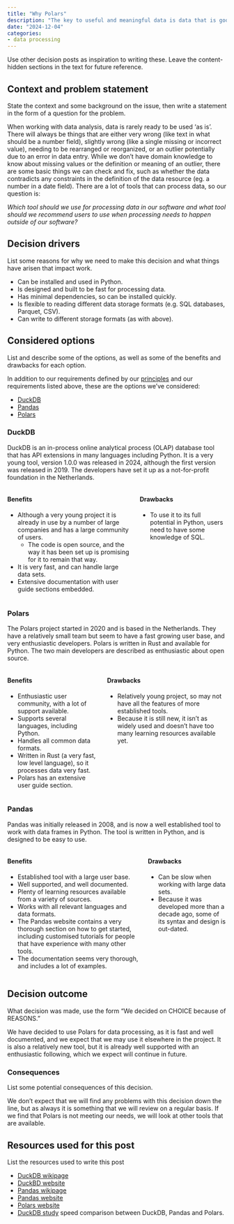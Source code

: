 ```yaml
---
title: "Why Polars"
description: "The key to useful and meaningful data is data that is good quality and tidy. Getting data to be tidy and higher quality is an often undervalued and underestimated activity, at the same time being very labour intensive. But it is essential to have higher quality and tidier data to have better quality results from the analysis. This post explains why we chose to use Polars for data processing tasks."
date: "2024-12-04"
categories:
- data processing
---
```


::: content-hidden
Use other decision posts as inspiration to writing these. Leave the
content-hidden sections in the text for future reference.
:::

## Context and problem statement

::: content-hidden
State the context and some background on the issue, then write a
statement in the form of a question for the problem.
:::

When working with data analysis, data is rarely ready to be used 'as
is'. There will always be things that are either very wrong (like text
in what should be a number field), slightly wrong (like a single missing
or incorrect value), needing to be rearranged or reorganized, or an outlier potentially due to an error in data
entry. While we don't have domain knowledge to know about missing values
or the definition or meaning of an outlier, there are some basic
things we can check and fix, such as whether the data contradicts any
constraints in the definition of the data resource (eg. a number in a
date field). There are a lot of tools that can process data, so our
question is:

*Which tool should we use for processing data in our
software and what tool should we recommend users to use when
processing needs to happen outside of our software?*

## Decision drivers

::: content-hidden
List some reasons for why we need to make this decision and what things
have arisen that impact work.
:::

-   Can be installed and used in Python.
-   Is designed and built to be fast for processing data.
-   Has minimal dependencies, so can be installed quickly.
-   Is flexible to reading different data storage formats (e.g. SQL
    databases, Parquet, CSV).
-   Can write to different storage formats (as with above).

## Considered options

::: content-hidden
List and describe some of the options, as well as some of the benefits
and drawbacks for each option.
:::

In addition to our requirements defined by our [principles](https://design.seedcase-project.org/software/principles) and our requirements listed above, these are the options we've considered:

-   [DuckDB](https://www.duckdb.org/)
-   [Pandas](https://pandas.pydata.org/)
-   [Polars](https://pola.rs/)

### DuckDB

DuckDB is an in-process online analytical process (OLAP) database tool
that has API extensions in many languages including Python. It is a very
young tool, version 1.0.0 was released in 2024, although the first
version was released in 2019. The developers have set it up as a
not-for-profit foundation in the Netherlands.

::: columns
::: column
#### Benefits

-   Although a very young project it is already in use by a number of
    large companies and has a large community of users.
    -   The code is open source, and the way it has been set up is
        promising for it to remain that way.
-   It is very fast, and can handle large data sets.
-   Extensive documentation with user guide sections embedded.
:::

::: column
#### Drawbacks

-   To use it to its full potential in Python, users need to have some knowledge
    of SQL.
:::
:::

### Polars

The Polars project started in 2020 and is based in the Netherlands. They
have a relatively small team but seem to have a fast growing user base,
and very enthusiastic developers. Polars is written in Rust and
available for Python. The two main developers are described as enthusiastic about
open source.

::: columns
::: column
#### Benefits

-   Enthusiastic user community, with a lot of support available.
-   Supports several languages, including Python.
-   Handles all common data formats.
-   Written in Rust (a very fast, low level language), so it processes data very fast.
-   Polars has an extensive user guide section.
:::

::: column
#### Drawbacks

-   Relatively young project, so may not have all the features of more
    established tools.
-   Because it is still new, it isn't as widely used and doesn't have
    too many learning resources available yet.
:::
:::

### Pandas

Pandas was initially released in 2008, and is now a well established
tool to work with data frames in Python. The tool is written in Python,
and is designed to be easy to use.

::: columns
::: column
#### Benefits

-   Established tool with a large user base.
-   Well supported, and well documented.
-   Plenty of learning resources available from a variety of sources.
-   Works with all relevant languages and data formats.
-   The Pandas website contains a very thorough section on how to get
    started, including customised tutorials for people that have
    experience with many other tools.
-   The documentation seems very thorough, and includes a lot of
    examples.
:::

::: column
#### Drawbacks

-   Can be slow when working with large data sets.
-   Because it was developed more than a decade ago, some of its syntax and design is out-dated.
:::
:::

## Decision outcome

::: content-hidden
What decision was made, use the form "We decided on CHOICE because of
REASONS."
:::

We have decided to use Polars for data processing, as it is fast and
well documented, and we expect that we may use it elsewhere in the
project. It is also a relatively new tool, but it is already well
supported with an enthusiastic following, which we expect will continue
in future.

### Consequences

::: content-hidden
List some potential consequences of this decision.
:::

We don't expect that we will find any problems with this decision down
the line, but as always it is something that we will review on a regular
basis. If we find that Polars is not meeting our needs, we will look at
other tools that are available.

## Resources used for this post

::: content-hidden
List the resources used to write this post
:::

-   [DuckDB wikipage](https://en.wikipedia.org/wiki/DuckDB)
-   [DuckBD website](https://www.duckdb.org/)
-   [Pandas wikipage](https://en.wikipedia.org/wiki/Pandas_(software))
-   [Pandas website](https://pandas.pydata.org/)
-   [Polars website](https://pola.rs/)
-   [DuckDB study](https://github.com/prrao87/duckdb-study) speed
    comparison between DuckDB, Pandas and Polars.
